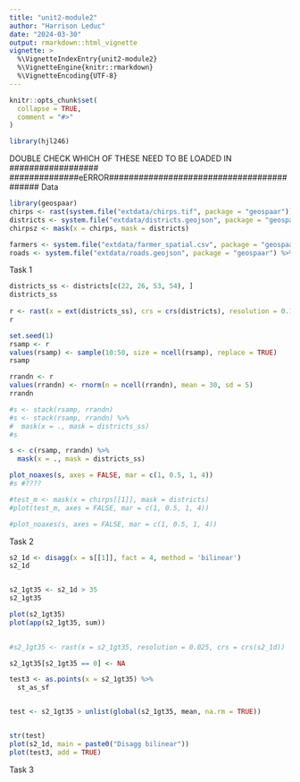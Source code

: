 ```yaml
---
title: "unit2-module2"
author: "Harrison Leduc"
date: "2024-03-30"
output: rmarkdown::html_vignette
vignette: >
  %\VignetteIndexEntry{unit2-module2}
  %\VignetteEngine{knitr::rmarkdown}
  %\VignetteEncoding{UTF-8}
---
```


```r
knitr::opts_chunk$set(
  collapse = TRUE,
  comment = "#>"
)
```

```r
library(hjl246)
```

DOUBLE CHECK WHICH OF THESE NEED TO BE LOADED IN ##################
##############eERROR##########################################
Data
```r
library(geospaar)
chirps <- rast(system.file("extdata/chirps.tif", package = "geospaar"))
districts <- system.file("extdata/districts.geojson", package = "geospaar") %>%   st_read %>% mutate(ID = 1:nrow(.))
chirpsz <- mask(x = chirps, mask = districts)

farmers <- system.file("extdata/farmer_spatial.csv", package = "geospaar") %>%     read_csv(show_col_types = FALSE) 
roads <- system.file("extdata/roads.geojson", package = "geospaar") %>% st_read


```

Task 1
```r

districts_ss <- districts[c(22, 26, 53, 54), ]
districts_ss
  
r <- rast(x = ext(districts_ss), crs = crs(districts), resolution = 0.1)
r

set.seed(1)
rsamp <- r
values(rsamp) <- sample(10:50, size = ncell(rsamp), replace = TRUE)
rsamp

rrandn <- r
values(rrandn) <- rnorm(n = ncell(rrandn), mean = 30, sd = 5)
rrandn

#s <- stack(rsamp, rrandn)
#s <- stack(rsamp, rrandn) %>% 
#  mask(x = ., mask = districts_ss)
#s

s <- c(rsamp, rrandn) %>% 
  mask(x = ., mask = districts_ss)

plot_noaxes(s, axes = FALSE, mar = c(1, 0.5, 1, 4))
#s #????

#test_m <- mask(x = chirps[[1]], mask = districts)
#plot(test_m, axes = FALSE, mar = c(1, 0.5, 1, 4)) 

#plot_noaxes(s, axes = FALSE, mar = c(1, 0.5, 1, 4))  

```

Task 2
```r
s2_1d <- disagg(x = s[[1]], fact = 4, method = 'bilinear') 
s2_1d


s2_1gt35 <- s2_1d > 35
s2_1gt35

plot(s2_1gt35)
plot(app(s2_1gt35, sum))

  
#s2_1gt35 <- rast(x = s2_1gt35, resolution = 0.025, crs = crs(s2_1d))

s2_1gt35[s2_1gt35 == 0] <- NA

test3 <- as.points(x = s2_1gt35) %>% 
  st_as_sf


test <- s2_1gt35 > unlist(global(s2_1gt35, mean, na.rm = TRUE))


str(test)
plot(s2_1d, main = paste0("Disagg bilinear"))
plot(test3, add = TRUE)


```

Task 3
```r


```
